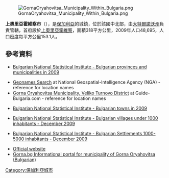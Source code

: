 {{Orphan|time=2016-12-20T11:28:20+00:00}}

[[Image:GornaOryahovitsa_Municipality_Within_Bulgaria.png|right]]

{{Coord|43|9|N|25|42|E|display=title}}

'''上奧里亞霍維察市'''（{{lang-bg|Горна Оряховица}}），是[[保加利亞|保加利亞]]的城鎮，位於該國中北部，由[[大特爾諾沃州|大特爾諾沃州]]負責管轄，首府設於[[上奧里亞霍維察|上奧里亞霍維察]]，面積318平方公里，2009年人口48,695，人口密度每平方公里153.1人。

==參考資料==
*{{en icon}} [https://web.archive.org/web/20101113000000/http://www.nsi.bg/otrasalen.php?otr=53&a1=1583&a2=1584&a3=1585#cont#cont Bulgarian National Statistical Institute - Bulgarian provinces and municipalities in 2009]
*[https://web.archive.org/web/20100307030359/http://geonames.nga.mil/ggmaviewer/MainFrameSet.asp Geonames Search] at National Geospatial-Intelligence Agency (NGA) - reference for location names
*[http://www.guide-bulgaria.com/NC/Veliko_Turnovo/Gorna_Oryahovitsa Gorna Oryahovitsa Municipality, Veliko Turnovo District] {{Wayback|url=http://www.guide-bulgaria.com/NC/Veliko_Turnovo/Gorna_Oryahovitsa |date=20201003123643 }} at Guide-Bulgaria.com - reference for location names
*{{en icon}} [https://web.archive.org/web/20101113165731/http://www.nsi.bg/otrasalen.php?otr=53&a1=1583&a2=1584&a3=1588#cont#cont Bulgarian National Statistical Institute - Bulgarian towns in 2009]
*{{en icon}} [http://www.nsi.bg/nrnm/index.php?ezik=en&f=8&s=1&date=29.12.2010&e=1&s1=4&c1=2&a1=1000&c=0 Bulgarian National Statistical Institute - Bulgarian villages under 1000 inhabitants - December 2009] {{Wayback|url=http://www.nsi.bg/nrnm/index.php?ezik=en&f=8&s=1&date=29.12.2010&e=1&s1=4&c1=2&a1=1000&c=0 |date=20171110031811 }}
*{{en icon}} [http://www.nsi.bg/nrnm/index.php?ezik=en&f=8&s=1&date=29.12.2010&e=1&s1=4&c1=3&a1=1000&c=1&s2=4&c2=2&a2=5000 Bulgarian National Statistical Institute - Bulgarian Settlements 1000-5000 inhabitants - December 2009] {{Wayback|url=http://www.nsi.bg/nrnm/index.php?ezik=en&f=8&s=1&date=29.12.2010&e=1&s1=4&c1=3&a1=1000&c=1&s2=4&c2=2&a2=5000 |date=20171110031803 }}
* [http://www.g-oryahovica.org/ Official website] {{Wayback|url=http://www.g-oryahovica.org/ |date=20210218113225 }} {{bg icon}}
* [http://www.gorna.bg Gorna.bg Informational portal for municipality of Gorna Oryahovitsa (Bulgarian)] {{Wayback|url=http://www.gorna.bg/ |date=20210511132544 }}{{bg icon}}

[[Category:保加利亞城市|Category:保加利亞城市]]


{{Bulgaria-geo-stub}}